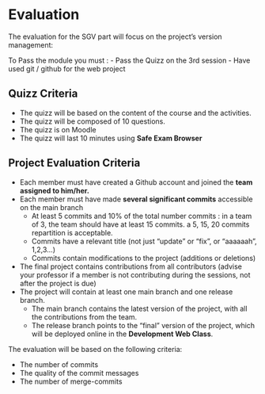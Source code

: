 # Evaluation

The evaluation for the SGV part will focus on the project's version management:

To Pass the module you must : 
- Pass the Quizz on the 3rd session
- Have used git / github for the web project

## Quizz Criteria

- The quizz will be based on the content of the course and the activities.
- The quizz will be composed of 10 questions.
- The quizz is on Moodle
- The quizz will last 10 minutes using **Safe Exam Browser**

## Project Evaluation Criteria

- Each member must have created a Github account and joined the **team assigned to him/her.**
- Each member must have made **several significant commits** accessible on the main branch
    - At least 5 commits and 10% of the total number commits : in a team of 3, the team should have at least 15 commits. a 5, 15, 20 commits repartition is acceptable.
    - Commits have a relevant title (not just "update" or "fix", or "aaaaaah", 1,2,3...)
    - Commits contain modifications to the project (additions or deletions) 
- The final project contains contributions from all contributors (advise your professor if a member is not contributing during the sessions, not after the project is due)
- The project will contain at least one main branch and one release branch. 
    - The main branch contains the latest version of the project, with all the contributions from the team.
    - The release branch points to the “final” version of the project, which will be deployed online in the **Development Web Class**.

The evaluation will be based on the following criteria:

- The number of commits 
- The quality of the commit messages 
- The number of merge-commits
